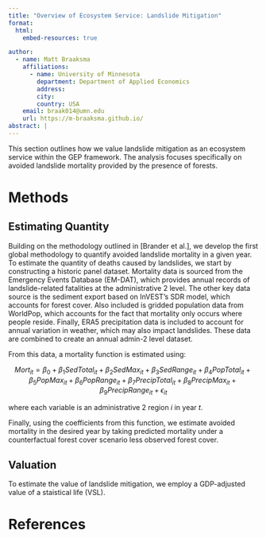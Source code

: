 ```yaml
---
title: "Overview of Ecosystem Service: Landslide Mitigation"
format:
  html:
    embed-resources: true

author:
  - name: Matt Braaksma
    affiliations:
      - name: University of Minnesota
        department: Department of Applied Economics
        address:
        city:
        country: USA
    email: braak014@umn.edu
    url: https://m-braaksma.github.io/
abstract: |
---
```


This section outlines how we value landslide mitigation as an ecosystem service within the GEP framework. The analysis focuses specifically on avoided landslide mortality provided by the presence of forests.  


# Methods


## Estimating Quantity

Building on the methodology outlined in [Brander et al.], we develop the first global methodology to quantify avoided landslide mortality in a given year. To estimate the quantity of deaths caused by landslides, we start by constructing a historic panel dataset. Mortality data is sourced from the Emergency Events Database (EM-DAT), which provides annual records of landslide-related fatalities at the administrative 2 level. The other key data source is the sediment export based on InVEST's SDR model, which accounts for forest cover. Also included is gridded population data from WorldPop, which accounts for the fact that mortality only occurs where people reside. Finally, ERA5 precipitation data is included to account for annual variation in weather, which may also impact landslides. These data are combined to create an annual admin-2 level dataset. 

From this data, a mortality function is estimated using:

$$
Mort_{it} = \beta_0 + \beta_1 SedTotal_{it} + \beta_2 SedMax_{it} + \beta_3 SedRange_{it} + \beta_4 PopTotal_{it} + \beta_5 PopMax_{it} + \beta_6 PopRange_{it} + \beta_7 PrecipTotal_{it} + \beta_8 PrecipMax_{it} + \beta_9 PrecipRange_{it} + \epsilon_{it}
$$

where each variable is an administrative 2 region $i$ in year $t$. 

Finally, using the coefficients from this function, we estimate avoided mortality in the desired year by taking predicted mortality under a counterfactual forest cover scenario less observed forest cover. 


## Valuation

To estimate the value of landslide mitigation, we employ a GDP-adjusted value of a staistical life (VSL). 


# References
